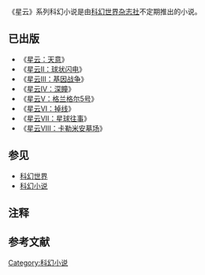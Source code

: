 {{Otheruses|subject=一个小说系列|other=星云的其它含义|星雲 (消歧義)}}

{{expand|time=2012-02-05T02:23:20+00:00}}
{{unreferenced|time=2011-11-05T08:25:51+00:00}}
《星云》系列科幻小说是由[[科幻世界|科幻世界杂志社]]不定期推出的小说。

== 已出版 ==
* 《[[天意|星云：天意]]》
* 《[[球状闪电_(小说)|星云Ⅱ：球状闪电]]》
* 《[[星云Ⅲ：基因战争|星云Ⅲ：基因战争]]》
* 《[[星云Ⅳ：深瞳|星云Ⅳ：深瞳]]》
* 《[[星云Ⅴ：格兰格尔5号|星云Ⅴ：格兰格尔5号]]》
* 《[[星云Ⅵ：掉线|星云Ⅵ：掉线]]》
* 《[[星云Ⅶ：星球往事|星云Ⅶ：星球往事]]》
* 《[[星云Ⅷ：卡勒米安墓场|星云Ⅷ：卡勒米安墓场]]》

== 参见 ==
* [[科幻世界|科幻世界]]
* [[科幻小说|科幻小说]]

== 注释 ==
<div class="references-small">
<references group="注"/>
</div>

== 参考文献 ==
<div class="references-small">
<references />
</div>

[[Category:科幻小说|Category:科幻小说]]